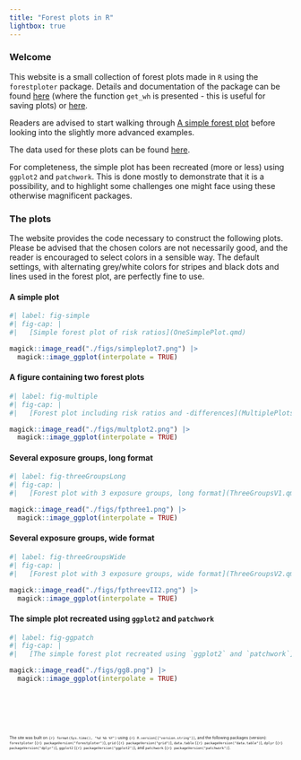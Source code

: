 ```yaml
---
title: "Forest plots in R"
lightbox: true
---
```


### Welcome

This website is a small collection of forest plots made in `R` using the `forestploter` package. Details and documentation of the package can be found [here](https://cran.r-project.org/web/packages/forestploter/vignettes/forestploter-intro.html) (where the function `get_wh` is presented - this is useful for saving plots) or [here](https://github.com/adayim/forestploter).

Readers are advised to start walking through [A simple forest plot](OneSimplePlot.qmd) before looking into the slightly more advanced examples.

The data used for these plots can be found [here](https://github.com/tjuheide/ForestPlotR/tree/main/data).

For completeness, the simple plot has been recreated (more or less) using `ggplot2` and `patchwork`. This is done mostly to demonstrate that it is a possibility, and to highlight some challenges one might face using these otherwise magnificent packages.

### The plots

The website provides the code necessary to construct the following plots. Please be advised that the chosen colors are not necessarily good, and the reader is encouraged to select colors in a sensible way. The default settings, with alternating grey/white colors for stripes and black dots and lines used in the forest plot, are perfectly fine to use.

#### A simple plot

```r
#| label: fig-simple
#| fig-cap: |
#|   [Simple forest plot of risk ratios](OneSimplePlot.qmd)

magick::image_read("./figs/simpleplot7.png") |>
  magick::image_ggplot(interpolate = TRUE)
```

#### A figure containing two forest plots

```r
#| label: fig-multiple
#| fig-cap: |
#|   [Forest plot including risk ratios and -differences](MultiplePlots.qmd)

magick::image_read("./figs/multplot2.png") |>
  magick::image_ggplot(interpolate = TRUE)
```

#### Several exposure groups, long format

```r
#| label: fig-threeGroupsLong
#| fig-cap: |
#|   [Forest plot with 3 exposure groups, long format](ThreeGroupsV1.qmd)

magick::image_read("./figs/fpthree1.png") |>
  magick::image_ggplot(interpolate = TRUE)
```

#### Several exposure groups, wide format

```r
#| label: fig-threeGroupsWide
#| fig-cap: |
#|   [Forest plot with 3 exposure groups, wide format](ThreeGroupsV2.qmd)

magick::image_read("./figs/fpthreevII2.png") |>
  magick::image_ggplot(interpolate = TRUE)
```

#### The simple plot recreated using `ggplot2` and `patchwork`

```r
#| label: fig-ggpatch
#| fig-cap: |
#|   [The simple forest plot recreated using `ggplot2` and `patchwork`](ggplot2.qmd)

magick::image_read("./figs/gg8.png") |>
  magick::image_ggplot(interpolate = TRUE)
```

\
\
\

```r

```
::: {style="font-size: 50%;"}
The site was built on `{r} format(Sys.time(), "%d %b %Y")` using `{r} R.version[["version.string"]]`, and the following packages (version): `forestploter` (`{r} packageVersion("forestploter")`), `grid` (`{r} packageVersion("grid")`), `data.table` (`{r} packageVersion("data.table")`), `dplyr` (`{r} packageVersion("dplyr")`), `ggplot2` (`{r} packageVersion("ggplot2")`), and `patchwork` (`{r} packageVersion("patchwork")`).
:::